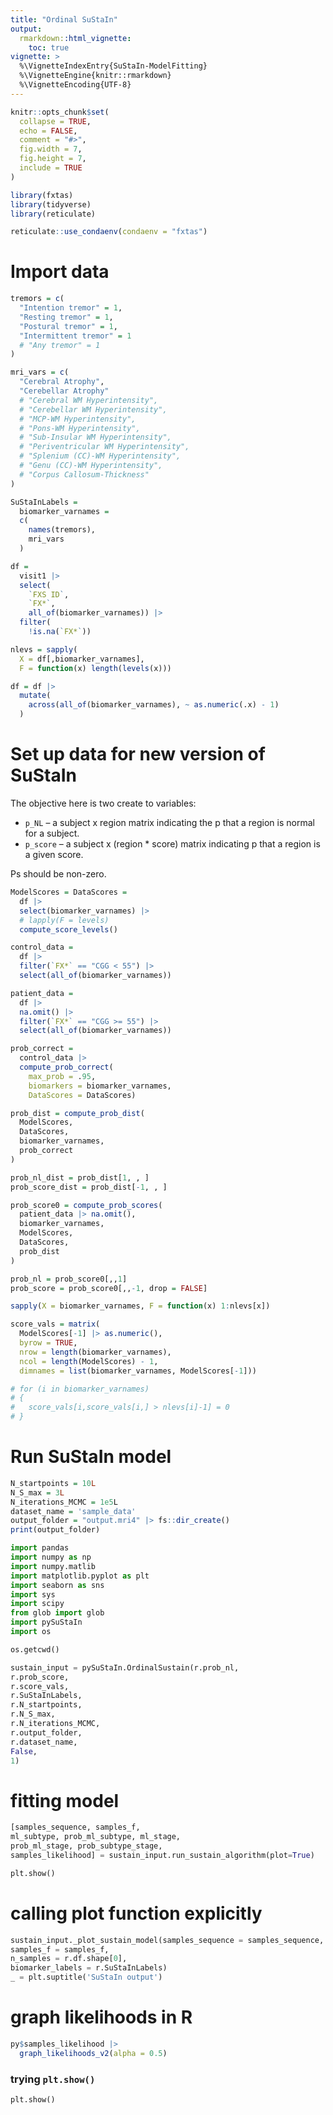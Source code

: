 ```yaml
---
title: "Ordinal SuStaIn"
output: 
  rmarkdown::html_vignette:
    toc: true
vignette: >
  %\VignetteIndexEntry{SuStaIn-ModelFitting}
  %\VignetteEngine{knitr::rmarkdown}
  %\VignetteEncoding{UTF-8}
---
```


```r
knitr::opts_chunk$set(
  collapse = TRUE,
  echo = FALSE,
  comment = "#>",
  fig.width = 7, 
  fig.height = 7,
  include = TRUE
)
```

```r
library(fxtas)
library(tidyverse)
library(reticulate)
```

```r
reticulate::use_condaenv(condaenv = "fxtas")
```


# Import data

```r

tremors = c(
  "Intention tremor" = 1,
  "Resting tremor" = 1,
  "Postural tremor" = 1,
  "Intermittent tremor" = 1
  # "Any tremor" = 1
)

mri_vars = c(
  "Cerebral Atrophy",
  "Cerebellar Atrophy"
  # "Cerebral WM Hyperintensity",
  # "Cerebellar WM Hyperintensity",
  # "MCP-WM Hyperintensity",
  # "Pons-WM Hyperintensity",
  # "Sub-Insular WM Hyperintensity",
  # "Periventricular WM Hyperintensity",
  # "Splenium (CC)-WM Hyperintensity",
  # "Genu (CC)-WM Hyperintensity",
  # "Corpus Callosum-Thickness"
)

SuStaInLabels = 
  biomarker_varnames =
  c(
    names(tremors),
    mri_vars
  )

df = 
  visit1 |> 
  select(
    `FXS ID`,
    `FX*`,
    all_of(biomarker_varnames)) |> 
  filter(
    !is.na(`FX*`))

nlevs = sapply(
  X = df[,biomarker_varnames], 
  F = function(x) length(levels(x)))

df = df |>
  mutate(
    across(all_of(biomarker_varnames), ~ as.numeric(.x) - 1)
  )

```

# Set up data for new version of SuStaIn
The objective here is two create to variables:

* `p_NL` -- a subject x region matrix indicating the p that a region is normal for a subject.
* `p_score` -- a subject x (region * score) matrix indicating p that a region is a given score.

Ps should be non-zero. 

```r

ModelScores = DataScores = 
  df |> 
  select(biomarker_varnames) |> 
  # lapply(F = levels)
  compute_score_levels()

control_data = 
  df |> 
  filter(`FX*` == "CGG < 55") |> 
  select(all_of(biomarker_varnames))

patient_data = 
  df |> 
  na.omit() |> 
  filter(`FX*` == "CGG >= 55") |> 
  select(all_of(biomarker_varnames))

prob_correct = 
  control_data |> 
  compute_prob_correct(
    max_prob = .95,
    biomarkers = biomarker_varnames,
    DataScores = DataScores)

prob_dist = compute_prob_dist(
  ModelScores,
  DataScores,
  biomarker_varnames,
  prob_correct
)

prob_nl_dist = prob_dist[1, , ]
prob_score_dist = prob_dist[-1, , ]

```

```r

prob_score0 = compute_prob_scores(
  patient_data |> na.omit(),
  biomarker_varnames,
  ModelScores,
  DataScores,
  prob_dist
)

prob_nl = prob_score0[,,1]
prob_score = prob_score0[,,-1, drop = FALSE]

```

```r

sapply(X = biomarker_varnames, F = function(x) 1:nlevs[x])

score_vals = matrix(
  ModelScores[-1] |> as.numeric(),
  byrow = TRUE,
  nrow = length(biomarker_varnames),
  ncol = length(ModelScores) - 1,
  dimnames = list(biomarker_varnames, ModelScores[-1]))

# for (i in biomarker_varnames)
# {
#   score_vals[i,score_vals[i,] > nlevs[i]-1] = 0
# }

```

# Run SuStaIn model

```r

N_startpoints = 10L
N_S_max = 3L
N_iterations_MCMC = 1e5L
dataset_name = 'sample_data'
output_folder = "output.mri4" |> fs::dir_create()
print(output_folder)
```

```python

import pandas
import numpy as np
import numpy.matlib
import matplotlib.pyplot as plt
import seaborn as sns
import sys
import scipy
from glob import glob
import pySuStaIn
import os

os.getcwd()

sustain_input = pySuStaIn.OrdinalSustain(r.prob_nl,
r.prob_score,
r.score_vals,
r.SuStaInLabels,
r.N_startpoints,
r.N_S_max, 
r.N_iterations_MCMC, 
r.output_folder, 
r.dataset_name, 
False,
1)

```

# fitting model


```python

[samples_sequence, samples_f, 
ml_subtype, prob_ml_subtype, ml_stage, 
prob_ml_stage, prob_subtype_stage, 
samples_likelihood] = sustain_input.run_sustain_algorithm(plot=True)

```

```python
plt.show()
```

# calling plot function explicitly

```python
sustain_input._plot_sustain_model(samples_sequence = samples_sequence,
samples_f = samples_f,
n_samples = r.df.shape[0],
biomarker_labels = r.SuStaInLabels)
_ = plt.suptitle('SuStaIn output')

```

# graph likelihoods in R

```r
py$samples_likelihood |>
  graph_likelihoods_v2(alpha = 0.5)

```

### trying `plt.show()`

```python
plt.show()
```

